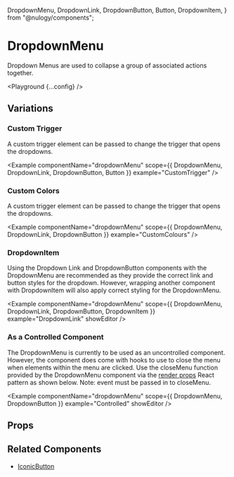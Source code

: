  DropdownMenu,
  DropdownLink,
  DropdownButton,
  Button,
  DropdownItem,
} from "@nulogy/components";

# DropdownMenu

Dropdown Menus are used to collapse a group of associated actions together.

<Playground {...config} />

## Variations

### Custom Trigger

A custom trigger element can be passed to change the trigger that opens the dropdowns.

<Example
  componentName="dropdownMenu"
  scope={{ DropdownMenu, DropdownLink, DropdownButton, Button }}
  example="CustomTrigger"
/>

### Custom Colors

A custom trigger element can be passed to change the trigger that opens the dropdowns.

<Example
  componentName="dropdownMenu"
  scope={{ DropdownMenu, DropdownLink, DropdownButton }}
  example="CustomColours"
/>

### DropdownItem

Using the Dropdown Link and DropdownButton components with the DropdownMenu are recommended as they provide the correct link and button styles for the dropdown. However, wrapping another component with DropdownItem will also apply correct styling for the DropdownMenu.

<Example
  componentName="dropdownMenu"
  scope={{ DropdownMenu, DropdownLink, DropdownButton, DropdownItem }}
  example="DropdownLink"
  showEditor
/>

### As a Controlled Component

The DropdownMenu is currently to be used as an uncontrolled component. However, the component does come with hooks to use to close the menu when elements within the menu are clicked. Use the closeMenu function provided by the DropdownMenu component via the [render props](https://reactjs.org/docs/render-props.html) React pattern as shown below. Note: event must be passed in to closeMenu.

<Example
  componentName="dropdownMenu"
  scope={{ DropdownMenu, DropdownButton }}
  example="Controlled"
  showEditor
/>

## Props

<PropsTable propsConfig={config.props} />

## Related Components

- [IconicButton](/components/iconic-button)

